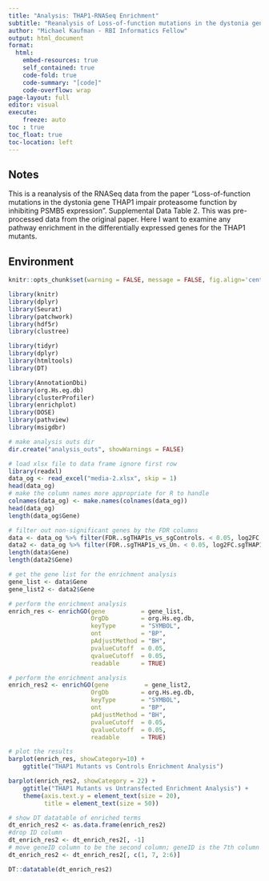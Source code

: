 ```yaml
---
title: "Analysis: THAP1-RNASeq Enrichment"
subtitle: "Reanalysis of Loss-of-function mutations in the dystonia gene THAP1 impair proteasome function by inhibiting PSMB5 expression"
author: "Michael Kaufman - RBI Informatics Fellow"
output: html_document
format:
  html:
    embed-resources: true
    self_contained: true
    code-fold: true
    code-summary: "[code]"
    code-overflow: wrap
page-layout: full
editor: visual
execute:
    freeze: auto
toc	: true
toc_float: true
toc-location: left
---
```


## Notes

This is a reanalysis of the RNASeq data from the paper "Loss-of-function mutations in the dystonia gene THAP1 impair proteasome function by inhibiting PSMB5 expression". Supplemental Data Table 2. This was pre-processed data from the original paper. Here I want to examine any pathway enrichment in the differentially expressed genes for the THAP1 mutants.

## Environment

```r
knitr::opts_chunk$set(warning = FALSE, message = FALSE, fig.align='center')
```

```r
library(knitr)
library(dplyr)
library(Seurat)
library(patchwork)
library(hdf5r)
library(clustree)

library(tidyr)
library(dplyr)
library(htmltools)
library(DT)

library(AnnotationDbi)
library(org.Hs.eg.db)
library(clusterProfiler)
library(enrichplot)
library(DOSE)
library(pathview)
library(msigdbr)

# make analysis outs dir
dir.create("analysis_outs", showWarnings = FALSE)
```

```r
# load xlsx file to data frame ignore first row
library(readxl)
data_og <- read_excel("media-2.xlsx", skip = 1)
head(data_og)
# make the column names more appropriate for R to handle
colnames(data_og) <- make.names(colnames(data_og))
head(data_og)
length(data_og$Gene)
```


```r
# filter out non-significant genes by the FDR columns
data <- data_og %>% filter(FDR..sgTHAP1s_vs_sgControls. < 0.05, log2FC.sgTHAP1s_vs_sgControls. > 0.5)
data2 <- data_og %>% filter(FDR..sgTHAP1s_vs_Un. < 0.05, log2FC.sgTHAP1s_vs_Un. > 0.5)
length(data$Gene)
length(data2$Gene)

```
```r
# get the gene list for the enrichment analysis
gene_list <- data$Gene
gene_list2 <- data2$Gene

# perform the enrichment analysis
enrich_res <- enrichGO(gene          = gene_list,
                       OrgDb         = org.Hs.eg.db,
                       keyType       = "SYMBOL",
                       ont           = "BP",
                       pAdjustMethod = "BH",
                       pvalueCutoff  = 0.05,
                       qvalueCutoff  = 0.05,
                       readable      = TRUE)

# perform the enrichment analysis
enrich_res2 <- enrichGO(gene          = gene_list2,
                       OrgDb         = org.Hs.eg.db,
                       keyType       = "SYMBOL",
                       ont           = "BP",
                       pAdjustMethod = "BH",
                       pvalueCutoff  = 0.05,
                       qvalueCutoff  = 0.05,
                       readable      = TRUE)
```

```r
# plot the results
barplot(enrich_res, showCategory=10) + 
    ggtitle("THAP1 Mutants vs Controls Enrichment Analysis")

```
```r

barplot(enrich_res2, showCategory = 22) + 
    ggtitle("THAP1 Mutants vs Untransfected Enrichment Analysis") + 
    theme(axis.text.y = element_text(size = 20),
          title = element_text(size = 50))

```
```r
# show DT datatable of enriched terms
dt_enrich_res2 <- as.data.frame(enrich_res2)
#drop ID column
dt_enrich_res2 <- dt_enrich_res2[, -1]
# move geneID column to be the second column; geneID is the 7th column
dt_enrich_res2 <- dt_enrich_res2[, c(1, 7, 2:6)]

DT::datatable(dt_enrich_res2)
```